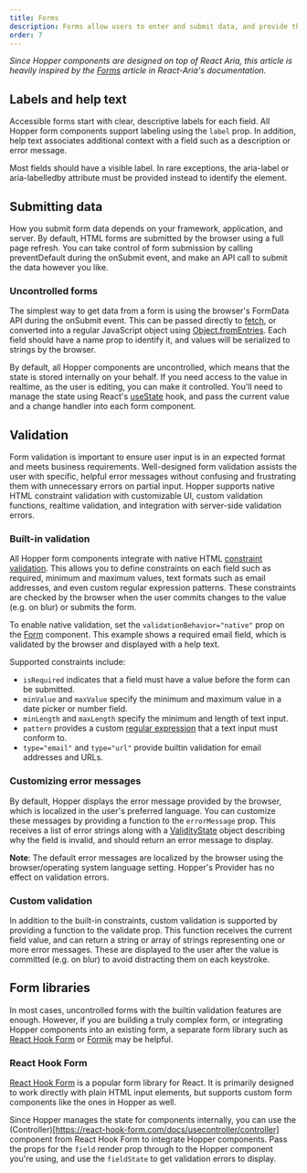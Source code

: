 ```yaml
---
title: Forms
description: Forms allow users to enter and submit data, and provide them with feedback along the way. Hopper includes many components that integrate with HTML forms, with support for custom validation, labels, and help text.
order: 7
---
```


_Since Hopper components are designed on top of React Aria, this article is heavily inspired by the [Forms](https://react-spectrum.adobe.com/react-spectrum/forms.html) article in React-Aria's documentation._

## Labels and help text

Accessible forms start with clear, descriptive labels for each field. All Hopper form components support labeling using the `label` prop. In addition, help text associates additional context with a field such as a description or error message.

<Example src="form/docs/forms-concept/labels" isOpen />

Most fields should have a visible label. In rare exceptions, the aria-label or aria-labelledby attribute must be provided instead to identify the element.

## Submitting data

How you submit form data depends on your framework, application, and server. By default, HTML forms are submitted by the browser using a full page refresh. You can take control of form submission by calling preventDefault during the onSubmit event, and make an API call to submit the data however you like.

### Uncontrolled forms

The simplest way to get data from a form is using the browser's FormData API during the onSubmit event. This can be passed directly to [fetch](https://developer.mozilla.org/en-US/docs/Web/API/fetch), or converted into a regular JavaScript object using [Object.fromEntries](https://developer.mozilla.org/en-US/docs/Web/JavaScript/Reference/Global_Objects/Object/fromEntries). Each field should have a name prop to identify it, and values will be serialized to strings by the browser.

<Example src="form/docs/forms-concept/formData" isOpen />

By default, all Hopper components are uncontrolled, which means that the state is stored internally on your behalf. If you need access to the value in realtime, as the user is editing, you can make it controlled. You'll need to manage the state using React's [useState](https://react.dev/reference/react/useState) hook, and pass the current value and a change handler into each form component.

<Example src="form/docs/forms-concept/accessValue" isOpen />

## Validation

Form validation is important to ensure user input is in an expected format and meets business requirements. Well-designed form validation assists the user with specific, helpful error messages without confusing and frustrating them with unnecessary errors on partial input. Hopper supports native HTML constraint validation with customizable UI, custom validation functions, realtime validation, and integration with server-side validation errors.

### Built-in validation

All Hopper form components integrate with native HTML [constraint validation](https://developer.mozilla.org/en-US/docs/Web/HTML/Constraint_validation). This allows you to define constraints on each field such as required, minimum and maximum values, text formats such as email addresses, and even custom regular expression patterns. These constraints are checked by the browser when the user commits changes to the value (e.g. on blur) or submits the form.

To enable native validation, set the `validationBehavior="native"` prop on the [Form](./Form) component. This example shows a required email field, which is validated by the browser and displayed with a help text.

<Example src="form/docs/forms-concept/nativeValidation" isOpen />

Supported constraints include:

- `isRequired` indicates that a field must have a value before the form can be submitted.
- `minValue` and `maxValue` specify the minimum and maximum value in a date picker or number field.
- `minLength` and `maxLength` specify the minimum and length of text input.
- `pattern` provides a custom [regular expression](https://developer.mozilla.org/en-US/docs/Web/JavaScript/Guide/Regular_expressions) that a text input must conform to.
- `type="email"` and `type="url"` provide builtin validation for email addresses and URLs.

### Customizing error messages

By default, Hopper displays the error message provided by the browser, which is localized in the user's preferred language. You can customize these messages by providing a function to the `errorMessage` prop. This receives a list of error strings along with a [ValidityState](https://developer.mozilla.org/en-US/docs/Web/API/ValidityState) object describing why the field is invalid, and should return an error message to display.

<Example src="form/docs/forms-concept/errorMessage" isOpen />

**Note**: The default error messages are localized by the browser using the browser/operating system language setting. Hopper's Provider has no effect on validation errors.

### Custom validation

In addition to the built-in constraints, custom validation is supported by providing a function to the validate prop. This function receives the current field value, and can return a string or array of strings representing one or more error messages. These are displayed to the user after the value is committed (e.g. on blur) to avoid distracting them on each keystroke.

<Example src="form/docs/forms-concept/customValidation" isOpen />

## Form libraries

In most cases, uncontrolled forms with the builtin validation features are enough. However, if you are building a truly complex form, or integrating Hopper components into an existing form, a separate form library such as [React Hook Form](https://react-hook-form.com/) or [Formik](https://formik.org/) may be helpful.


### React Hook Form

[React Hook Form](https://react-hook-form.com/) is a popular form library for React. It is primarily designed to work directly with plain HTML input elements, but supports custom form components like the ones in Hopper as well.

Since Hopper manages the state for components internally, you can use the (Controller)[https://react-hook-form.com/docs/usecontroller/controller] component from React Hook Form to integrate Hopper components. Pass the props for the `field` render prop through to the Hopper component you're using, and use the `fieldState` to get validation errors to display.

<CodeOnlyExample src="form/docs/forms-concept/reactHookForm" isOpen />
